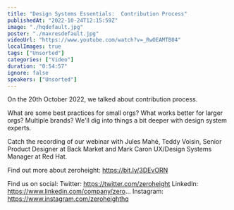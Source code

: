 ```yaml
---
title: "Design Systems Essentials:  Contribution Process"
publishedAt: "2022-10-24T12:15:59Z"
image: "./hqdefault.jpg"
poster: "./maxresdefault.jpg"
videoUrl: "https://www.youtube.com/watch?v=_RwOEAMTB04"
localImages: true
tags: ["Unsorted"]
categories: ["Video"]
duration: "0:54:57"
ignore: false
speakers: ["Unsorted"]
---
```


On the 20th October 2022, we talked about contribution process.

What are some best practices for small orgs? What works better for larger orgs? Multiple brands? We'll dig into things a bit deeper with design system experts.

Catch the recording of our webinar with Jules Mahé, Teddy Voisin, Senior Product Designer at Back Market and Mark Caron UX/Design Systems Manager at Red Hat.

Find out more about zeroheight: https://bit.ly/3DEvORN

Find us on social:
Twitter: https://twitter.com/zeroheight
LinkedIn: https://www.linkedin.com/company/zero...
Instagram: https://www.instagram.com/zeroheighthq
